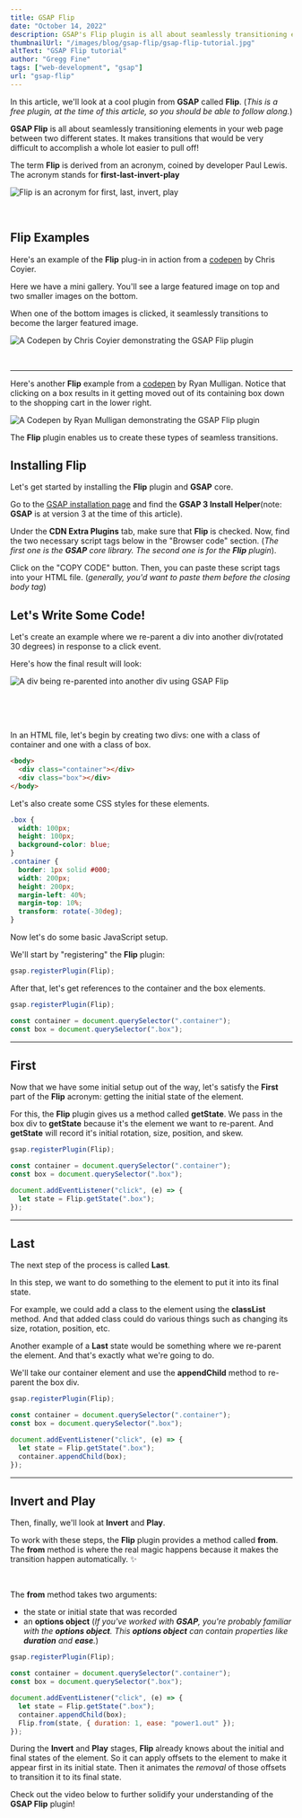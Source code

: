 ```yaml
---
title: GSAP Flip
date: "October 14, 2022"
description: GSAP's Flip plugin is all about seamlessly transitioning elements on your webpage between two different states.
thumbnailUrl: "/images/blog/gsap-flip/gsap-flip-tutorial.jpg"
altText: "GSAP Flip tutorial"
author: "Gregg Fine"
tags: ["web-development", "gsap"]
url: "gsap-flip"
---
```


In this article, we'll look at a cool plugin from **GSAP** called **Flip**.
(_This is a free plugin, at the time of this article, so you should be able to follow along._)

**GSAP Flip** is all about seamlessly transitioning elements in your web page between two different states.
It makes transitions that would be very difficult to accomplish a whole lot easier to pull off!

The term **Flip** is derived from an acronym, coined by developer Paul Lewis.
The acronym stands for
**first-last-invert-play**

<Image
  src="./images/blog/gsap-flip/flip.png"
  width={2518}
  height={1468}
  layout="responsive"
  alt="Flip is an acronym for first, last, invert, play"
/>

<br />

## Flip Examples

Here's an example of the **Flip** plug-in in action from a [codepen](https://codepen.io/chriscoyier/full/ExwXaKy) by Chris Coyier.

Here we have a mini gallery. You'll see a large featured image on top and two smaller images on the bottom.

When one of the bottom images is clicked, it seamlessly transitions to become the larger featured image.

<Image
  src="./images/blog/gsap-flip/chris-coyier-gsap-flip-example.gif"
  width={720}
  height={405}
  layout="responsive"
  alt="A Codepen by Chris Coyier demonstrating the GSAP Flip plugin"
/>

<br />

---

Here's another **Flip** example from a [codepen](https://codepen.io/hexagoncircle/full/RwLQLop) by Ryan Mulligan.
Notice that clicking on a box results in it getting moved out of its containing box down to the shopping cart in the lower right.

<Image
  src="./images/blog/gsap-flip/ryan-mulligan-gsap-flip-example.gif"
  width={720}
  height={405}
  layout="responsive"
  alt="A Codepen by Ryan Mulligan demonstrating the GSAP Flip plugin"
/>

The **Flip** plugin enables us to create these types of seamless transitions.

## Installing Flip

Let's get started by installing the **Flip** plugin and **GSAP** core.

Go to the [GSAP installation page](https://greensock.com/docs/v3/Installation?checked=core,flip)
and find the **GSAP 3 Install Helper**(note: **GSAP** is at version 3 at the time of this article).

Under the **CDN Extra Plugins** tab, make sure that **Flip** is checked.
Now, find the two necessary script tags below in the "Browser code" section.
(_The first one is the **GSAP** core library. The second one is for the **Flip** plugin_).

Click on the "COPY CODE" button.
Then, you can paste these script tags into your HTML file.
(_generally, you'd want to paste them before the closing <Syntax>body</Syntax> tag_)

## Let's Write Some Code!

Let's create an example where we re-parent a div into another <Syntax>div</Syntax>(rotated 30 degrees) in response to a click event.

Here's how the final result will look:

<Image
  src="./images/blog/gsap-flip/reparent_lg.gif"
  width={720}
  height={405}
  layout="responsive"
  alt="A div being re-parented into another div using GSAP Flip"
/>

<br />
<br />
<br />

In an HTML file, let's begin by creating two <Syntax>divs</Syntax>: one with a class of <Syntax>container</Syntax> and one with a class of <Syntax>box</Syntax>.

```html
<body>
  <div class="container"></div>
  <div class="box"></div>
</body>
```

Let's also create some CSS styles for these elements.

```css
.box {
  width: 100px;
  height: 100px;
  background-color: blue;
}
.container {
  border: 1px solid #000;
  width: 200px;
  height: 200px;
  margin-left: 40%;
  margin-top: 10%;
  transform: rotate(-30deg);
}
```

Now let's do some basic JavaScript setup.

We'll start by "registering" the **Flip** plugin:

```js
gsap.registerPlugin(Flip);
```

After that, let's get references to the <Syntax>container</Syntax> and the <Syntax>box</Syntax> elements.

```js
gsap.registerPlugin(Flip);

const container = document.querySelector(".container");
const box = document.querySelector(".box");
```

---

## First

Now that we have some initial setup out of the way, let's satisfy the **First** part of the **Flip** acronym:
getting the initial state of the element.

For this, the **Flip** plugin gives us a method called **getState**.
We pass in the box <Syntax>div</Syntax> to **getState** because it's the element we want to re-parent.
And **getState** will record it's initial rotation, size, position, and skew.

```js
gsap.registerPlugin(Flip);

const container = document.querySelector(".container");
const box = document.querySelector(".box");

document.addEventListener("click", (e) => {
  let state = Flip.getState(".box");
});
```

---

## Last

The next step of the process is called **Last**.

In this step, we want to do something to the element to put it into its final state.

For example, we could add a class to the element using the **classList** method.
And that added class could do various things such as changing its size, rotation, position, etc.

Another example of a **Last** state would be something where we re-parent the element.
And that's exactly what we're going to do.

We'll take our <Syntax>container</Syntax> element and use the **appendChild** method to re-parent the box <Syntax>div</Syntax>.

```js
gsap.registerPlugin(Flip);

const container = document.querySelector(".container");
const box = document.querySelector(".box");

document.addEventListener("click", (e) => {
  let state = Flip.getState(".box");
  container.appendChild(box);
});
```

---

## Invert and Play

Then, finally, we'll look at **Invert** and **Play**.

To work with these steps, the **Flip** plugin provides a method called **from**.
The **from** method is where the real magic happens because it makes the transition happen automatically. ✨

<br />

The **from** method takes two arguments:

- the state or initial state that was recorded
- an **options object** (_If you've worked with **GSAP**, you're probably familiar with the **options object**.
  This **options object** can contain properties like **duration** and **ease**._)

```js
gsap.registerPlugin(Flip);

const container = document.querySelector(".container");
const box = document.querySelector(".box");

document.addEventListener("click", (e) => {
  let state = Flip.getState(".box");
  container.appendChild(box);
  Flip.from(state, { duration: 1, ease: "power1.out" });
});
```

During the **Invert** and **Play** stages, **Flip** already knows about the initial and final states of the element. So it can apply offsets to the element to make it appear first in its initial state.
Then it animates the _removal_ of those offsets to transition it to its final state.

Check out the video below to further solidify your understanding of the **GSAP Flip** plugin!

<YouTube
  id="wKiHaQO8X24"
  alt="gsap flip video"
  imgSrc="./images/blog/gsap-flip/gsap-flip-video.jpg"
/>

<Ad
  txt="To go further with GSAP, check out Scrollytelling 101!"
  imgSrc="./images/ads/scrollytelling-101-course.jpg"
  imgWidth="240"
  imgHeight="152"
  href="https://store.thecodecreative.com/scrollytelling"
/>
